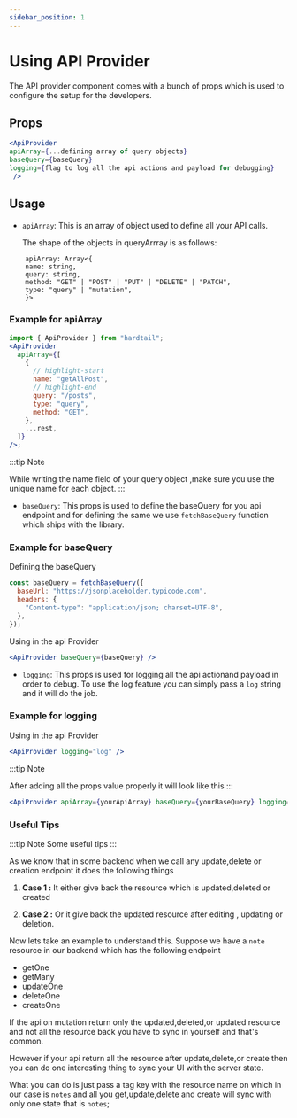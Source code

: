 ```yaml
---
sidebar_position: 1
---
```


# Using API Provider

The API provider component comes with a bunch of props which is used to configure the setup for the developers.

## Props

```jsx
<ApiProvider
apiArray={...defining array of query objects}
baseQuery={baseQuery}
logging={flag to log all the api actions and payload for debugging}
 />
```

## Usage

- `apiArray`: This is an array of object used to define all your API calls.

  The shape of the objects in queryArrray is as follows:

```
    apiArray: Array<{
    name: string,
    query: string,
    method: "GET" | "POST" | "PUT" | "DELETE" | "PATCH",
    type: "query" | "mutation",
    }>
```

### Example for apiArray

```jsx
import { ApiProvider } from "hardtail";
<ApiProvider
  apiArray={[
    {
      // highlight-start
      name: "getAllPost",
      // highlight-end
      query: "/posts",
      type: "query",
      method: "GET",
    },
    ...rest,
  ]}
/>;
```

:::tip Note

While writing the name field of your query object ,make sure you use the unique name for each object.
:::

- `baseQuery`: This props is used to define the baseQuery for you api endpoint and for defining the same we use `fetchBaseQuery` function which ships with the library.

### Example for baseQuery

Defining the baseQuery

```jsx
const baseQuery = fetchBaseQuery({
  baseUrl: "https://jsonplaceholder.typicode.com",
  headers: {
    "Content-type": "application/json; charset=UTF-8",
  },
});
```

Using in the api Provider

```jsx
<ApiProvider baseQuery={baseQuery} />
```

- `logging`: This props is used for logging all the api actionand payload in order to debug. To use the log feature you can simply pass a `log` string and it will do the job.

### Example for logging

Using in the api Provider

```jsx
<ApiProvider logging="log" />
```

:::tip Note

After adding all the props value properly it will look like this
:::

```jsx
<ApiProvider apiArray={yourApiArray} baseQuery={yourBaseQuery} logging="log" />
```

### Useful Tips

:::tip Note
Some useful tips
:::

As we know that in some backend when we call any update,delete or creation endpoint it does the following things

1. **Case 1 :** It either give back the resource which is updated,deleted or created

2. **Case 2 :** Or it give back the updated resource after editing , updating or deletion.

Now lets take an example to understand this. Suppose we have a `note` resource in our backend which has the following endpoint

- getOne
- getMany
- updateOne
- deleteOne
- createOne

If the api on mutation return only the updated,deleted,or updated resource and not all the resource back you have to sync in yourself and that's common.

However if your api return all the resource after update,delete,or create then you can do one interesting thing to sync your UI with the server state.

What you can do is just pass a tag key with the resource name on which in our case is `notes` and all you get,update,delete and create will sync with only one state that is `notes`;
